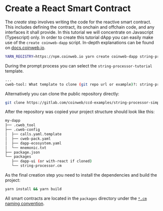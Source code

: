 # Create a React Smart Contract

The _create_ step involves writing the code for the reactive smart contract.
This includes defining the contract, its onchain and offchain code, and any
interfaces it shall provide. In this tutorial we will concentrate on Javascript
(Typescript) only. In order to create this tutorial dApp you can easily make use
of the `create coinweb-dapp` script. In-depth explanations can be found on
[docs.coinweb.io](https://docs.coinweb.io/).

```bash
YARN_REGISTRY=https://npm.coinweb.io yarn create coinweb-dapp string-processor
```

During the prompt process you can select the `string-processor-tutorial`
template.

```bash
...
cweb-tool: What template to clone (git repo url or example)?: string-processor-tutorial
```

Alternatively you can clone the public repository directly:

```bash
git clone https://gitlab.com/coinweb/ccd-examples/string-processor-simple.git
```

After the repository was copied your project structure should look like this:

```bash
my-dapp
├── .cweb_tool
├── .cweb-config
│  ├── calls.yaml.template
│  ├── cweb-pack.yaml
│  ├── dapp-ecosystem.yaml
│  └── mnemonic.txt
├── package.json
└── packages
   ├── dapp-ui (or with-react if cloned)
   └── string-processor.cm
```

As the final creation step you need to install the dependencies and build the
project:

```bash
yarn install && yarn build
```

All smart contracts are located in the `packages` directory under the
[`*.cm` naming convention](https://docs.coinweb.io/develop/getstarted/get-started-folder-structure#the-contract-module).
